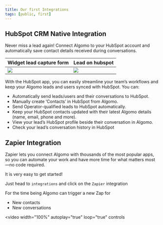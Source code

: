 ```yaml
---
title: Our first Integrations
tags: [public, first]
---
```



## HubSpot CRM Native Integration

Never miss a lead again! Connect Algomo to your HubSpot account and automatically save contact details received during conversations.

Widget lead capture form            |  Lead on hubspot
| ---------------------- | ----------------------  |
![](./assets/images/widget.png)  |  ![](./assets/images/hubspot-leads.png)

With the HubSpot app, you can easily streamline your team’s workflows and keep your Algomo leads and users synced with HubSpot. You can:

- Automatically send leads/users and their conversations to HubSpot.
- Manually create ‘Contacts’ in HubSpot from Algomo.
- Send Operator-qualified leads to HubSpot automatically.
- Keep your HubSpot contacts updated with their latest Algomo details (name, email, phone and more).
- View your lead’s HubSpot profile beside their conversation in Algomo.
- Check your lead’s conversation history in HubSpot

## Zapier Integration

Zapier lets you connect Algomo with thousands of the most popular apps, so you can automate your work and have more time for what matters most—no code required.

It is very easy to get started!

Just head to `integrations`  and click on the `Zapier` integration

For the time being Algomo can trigger a new Zap for

- New contacts
- New conversations

<video
  width="100%"
  autoplay="true"
  loop="true"
  controls
>

  <source src={zapier_video} />
</video>

